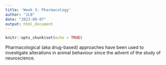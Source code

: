 ```yaml
---
title: 'Week 3: Pharmacology'
author: "JLB"
date: "2023-09-07"
output: html_document
---
```


```r
knitr::opts_chunk$set(echo = TRUE)
```

Pharmacological (aka drug-based) approaches have been used to investigate alterations in animal behaviour since the advent of the study of neuroscience. 


